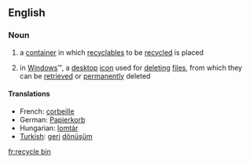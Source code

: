 ==English==

===Noun===
# a [[container]] in which [[recyclable]]s to be [[recycled]] is placed
#{{computing}} in [[Windows]]&trade;, a [[desktop]] [[icon]] used for [[deleting]] [[file]]s, from which they can be [[retrieved]] or [[permanently]] deleted

====Translations====
*French: [[corbeille]] {{f}}
*German: [[Papierkorb]] {{n}}
*Hungarian: [[lomtár]]
*[[Turkish]]: [[geri]] [[dönüşüm]]

[[fr:recycle bin]]